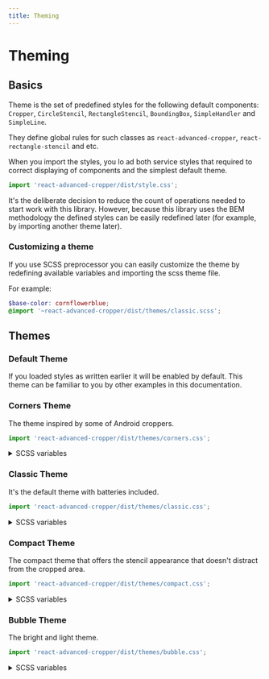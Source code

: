 ```yaml
---
title: Theming
---
```



# Theming

## Basics

Theme is the set of predefined styles for the following default components: `Cropper`, `CircleStencil`, `RectangleStencil`, `BoundingBox`, `SimpleHandler` and `SimpleLine`.

They define global rules for such classes as `react-advanced-cropper`, `react-rectangle-stencil` and etc.

When you import the styles, you lo
ad both service styles that required to correct displaying of components and the simplest default theme.
```js
import 'react-advanced-cropper/dist/style.css';
```

It's the deliberate decision to reduce the count of operations needed to start work with this library.
However, because this library uses the BEM methodology the defined styles can be easily redefined later (for example,
by importing another theme later).

### Customizing a theme

If you use SCSS preprocessor you can easily customize the theme by redefining available variables and importing the scss theme file.

For example:
```scss
$base-color: cornflowerblue;
@import '~react-advanced-cropper/dist/themes/classic.scss';
```

## Themes

### Default Theme

If you loaded styles as written earlier it will be enabled by default. This theme can be familiar to you by other examples in this documentation.

<ThemeExample theme="default"/>

### Corners Theme

The theme inspired by some of Android croppers.
```js
import 'react-advanced-cropper/dist/themes/corners.css';
```
<ThemeExample theme="corners"/>

<details> <summary>SCSS variables</summary>

| Name                  | Default Value              |
| --------------------- | -------------------------- |
| $base-color | white  |
| $accent-color | currentColor  |
| $grid | true  |
| $grid-color | $base-color  |
| $handler-color | $accent-color  |
| $big-handler-color | $handler-color  |
| $small-handler-color | $handler-color  |
| $line-color | $base-color  |
| $big-handler-size | 16px  |
| $small-handler-size | 4px  |
| $big-handler-width | 2px  |

</details>

### Classic Theme

It's the default theme with batteries included.
```js
import 'react-advanced-cropper/dist/themes/classic.css';
```
<ThemeExample theme="classic"/>

<details> <summary>SCSS variables</summary>

| Name                  | Default Value              |
| --------------------- | -------------------------- |
| $base-color | white  |
| $accent-color | currentColor  |
| $grid | true  |
| $grid-color | $base-color  |
| $handler-color | $accent-color  |
| $line-color | $base-color  |
| $handler-size | 8px  |

</details>

### Compact Theme

The compact theme that offers the stencil appearance that doesn't distract from the cropped area.
```js
import 'react-advanced-cropper/dist/themes/compact.css';
```
<ThemeExample theme="compact"/>

<details> <summary>SCSS variables</summary>

| Name                  | Default Value              |
| --------------------- | -------------------------- |
| $base-color | white  |
| $accent-color | currentColor  |
| $grid | true  |
| $grid-color | $base-color  |
| $handler-color | $accent-color  |
| $big-handler-color | $handler-color  |
| $small-handler-color | $handler-color  |
| $line-color | $base-color  |
| $big-handler-size | 16px  |
| $small-handler-size | 4px  |
| $big-handler-width | 2px  |

</details>

### Bubble Theme

The bright and light theme.
```js
import 'react-advanced-cropper/dist/themes/bubble.css';
```
<ThemeExample theme="bubble"/>

<details> <summary>SCSS variables</summary>

| Name                  | Default Value              |
| --------------------- | -------------------------- |
| $base-color | white  |
| $accent-color | currentColor  |
| $grid | false  |
| $grid-color | $base-color  |
| $handler-color | $accent-color  |
| $line-color | $base-color  |
| $handler-size | 14px  |
| $hover-handler-size | 25px  |

</details>
